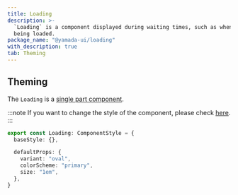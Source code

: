 ```yaml
---
title: Loading
description: >-
  `Loading` is a component displayed during waiting times, such as when data is
  being loaded.
package_name: "@yamada-ui/loading"
with_description: true
tab: Theming
---
```


## Theming

The `Loading` is a [single part component](/styled-system/theming/component-styles#single-part-components).

:::note
If you want to change the style of the component, please check [here](/styled-system/theming/customize-theme#changing-the-style-of-components).
:::

```ts
export const Loading: ComponentStyle = {
  baseStyle: {},

  defaultProps: {
    variant: "oval",
    colorScheme: "primary",
    size: "1em",
  },
}
```

